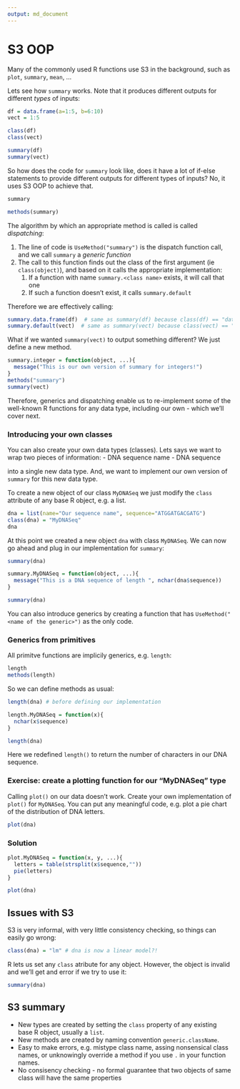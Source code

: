 ```yaml
---
output: md_document
---
```

# S3 OOP

Many of the commonly used R functions use S3 in the background, such as `plot`, `summary`, `mean`, ... 

Lets see how `summary` works. Note that it produces different outputs for different _types_ of inputs:

```r
df = data.frame(a=1:5, b=6:10)
vect = 1:5

class(df)
class(vect)

summary(df)
summary(vect)
```

So how does the code for `summary` look like, does it have a lot of if-else statements to provide different outputs for different types of inputs? No, it uses S3 OOP to achieve that. 

```r
summary

methods(summary)
```

The algorithm by which an appropriate method is called is called *dispatching*:

1. The line of code is `UseMethod("summary")` is the dispatch function call, and we call `summary` a *generic function*
2. The call to this function finds out the class of the first argument (ie `class(object)`), and based on it calls the appropriate implementation:
    1. If a function with name `summary.<class name>` exists, it will call that one
    2. If such a function doesn't exist, it calls `summary.default`

Therefore we are effectively calling:
```r
summary.data.frame(df)  # same as summary(df) because class(df) == "data.frame"
summary.default(vect)  # same as summary(vect) because class(vect) == "integer"
```

What if we wanted `summary(vect)` to output something different? We just define a new method. 

```r
summary.integer = function(object, ...){
  message("This is our own version of summary for integers!")
}
methods("summary")
summary(vect)
```

Therefore, generics and dispatching enable us to re-implement some of the well-known R functions for any data type, including our own - which we'll cover next. 

### Introducing your own classes

You can also create your own data types (classes). Lets says we want to wrap two pieces of information:
- DNA sequence name
- DNA sequence  

into a single new data type. And, we want to implement our own version of ```summary``` for this new data type. 

To create a new object of our class `MyDNASeq` we just modify the `class` attribute of any base R object, e.g. a list. 

```r
dna = list(name="Our sequence name", sequence="ATGGATGACGATG")
class(dna) = "MyDNASeq"
dna
```

At this point we created a new object `dna` with class `MyDNASeq`. We can now go ahead and plug in our implementation for `summary`:

```r
summary(dna)

summary.MyDNASeq = function(object, ...){
  message("This is a DNA sequence of length ", nchar(dna$sequence))
}

summary(dna)
```

You can also introduce generics by creating a function that has `UseMethod("<name of the generic>")` as the only code. 

### Generics from primitives

All primitve functions are implicily generics, e.g. `length`:

```r
length
methods(length)
```

So we can define methods as usual:

```r

length(dna) # before defining our implementation

length.MyDNASeq = function(x){
  nchar(x$sequence)
}

length(dna)
```

Here we redefined `length()` to return the number of characters in our DNA sequence.  

### Exercise: create a plotting function for our "MyDNASeq" type

Calling `plot()` on our data doesn't work. Create your own implementation of `plot()` for `MyDNASeq`. You can put any meaningful code, e.g. plot a pie chart of the distribution of DNA letters.  

```r
plot(dna)
```

### Solution

```r
plot.MyDNASeq = function(x, y, ...){
  letters = table(strsplit(x$sequence,""))
  pie(letters)
}

plot(dna)
```

## Issues with S3

S3 is very informal, with very little consistency checking, so things can easily go wrong:

```r
class(dna) = "lm" # dna is now a linear model?!
```

R lets us set any `class` atribute for any object. However, the object is invalid and we'll get and error if we try to use it:

```r
summary(dna)
```

## S3 summary

- New types are created by setting the `class` property of any existing base R object, usually a `list`.
- New methods are created by naming convention `generic.className`.
- Easy to make errors, e.g. mistype class name, assing nonsensical class names, or unknowingly override a method if you use `.` in your function names. 
- No consisency checking - no formal guarantee that two objects of same class will have the same properties

